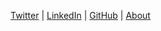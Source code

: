 [Twitter](https://twitter.com/mauro_lepore) | [LinkedIn](https://www.linkedin.com/in/mauro-lepore) | [GitHub](https://github.com/maurolepore) | [About](https://maurolepore.github.io/maurolepore.github.io/)  
